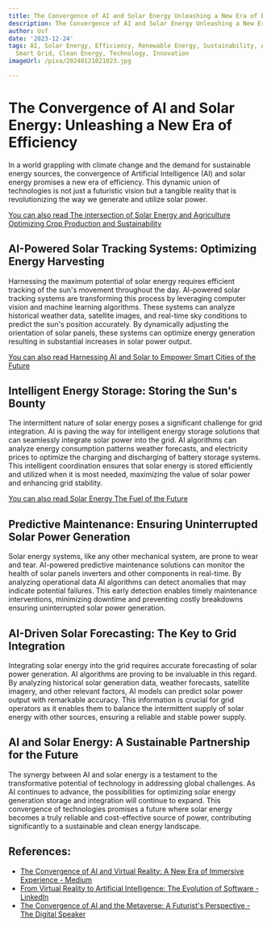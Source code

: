 ```yaml
---
title: The Convergence of AI and Solar Energy Unleashing a New Era of Efficiency
description: The Convergence of AI and Solar Energy Unleashing a New Era of Efficiency
author: Usf
date: '2023-12-24'
tags: AI, Solar Energy, Efficiency, Renewable Energy, Sustainability, Automation,
  Smart Grid, Clean Energy, Technology, Innovation
imageUrl: /pixa/20240121021023.jpg

---
```

# The Convergence of AI  and Solar  Energy: Unleashing a New Era of Efficiency

In a world grappling with  climate change and  the demand for sustainable energy sources, the convergence of Artificial Intelligence (AI) and solar energy promises  a new era of efficiency. This dynamic union of technologies is not just a futuristic  vision but a tangible reality that is  revolutionizing the way we generate and utilize solar power. 

[You can also read The intersection of Solar Energy and Agriculture Optimizing Crop Production  and Sustainability](The%20intersection%20of%20Solar%20Energy%20and%20Agriculture%20Optimizing%20Crop%20Production%20and%20Sustainability)


## AI-Powered Solar Tracking Systems: Optimizing Energy Harvesting

Harnessing the maximum potential of solar energy requires efficient  tracking of  the sun's movement throughout the day. AI-powered solar tracking systems are transforming this process by leveraging computer vision and machine learning algorithms. These systems can analyze historical weather data,  satellite images, and real-time  sky conditions to predict the sun's position accurately.  By dynamically adjusting  the orientation of solar  panels, these systems can optimize  energy generation  resulting in substantial  increases  in solar power output.

[You can also  read Harnessing  AI  and Solar to Empower Smart Cities of the Future](Harnessing%20AI%20and%20Solar%20to%20Empower%20Smart%20Cities%20of%20the%20Future)


## Intelligent Energy Storage: Storing the Sun's Bounty

The intermittent nature  of solar energy poses a  significant challenge  for  grid integration. AI is paving the way for intelligent energy  storage solutions that can seamlessly integrate solar power into the grid. AI algorithms can analyze energy consumption patterns weather forecasts,  and electricity prices to optimize the charging and discharging  of battery storage systems. This intelligent coordination ensures that solar energy is stored efficiently  and utilized when it is most needed, maximizing  the value of solar power and enhancing grid stability.

[You can also read  Solar  Energy The Fuel of  the Future](Solar%20Energy%20The%20Fuel%20of%20the%20Future)


## Predictive Maintenance: Ensuring Uninterrupted Solar Power Generation

Solar energy systems, like any other mechanical system, are prone to wear and tear. AI-powered predictive maintenance solutions can monitor the health of solar panels inverters and other components in real-time. By analyzing operational data AI algorithms can detect anomalies that may indicate potential failures. This early detection enables  timely maintenance  interventions, minimizing downtime and preventing costly breakdowns ensuring uninterrupted solar power generation.

## AI-Driven Solar Forecasting: The Key to Grid Integration

Integrating solar energy into the grid requires accurate forecasting of solar power generation. AI algorithms are proving to be  invaluable in this regard. By analyzing  historical solar generation data, weather forecasts, satellite imagery, and other relevant factors, AI models can predict solar power output  with remarkable accuracy. This information is crucial for grid operators as it enables them  to balance the intermittent supply of solar energy with other sources, ensuring a reliable and stable power supply.

## AI and Solar Energy: A Sustainable  Partnership for the Future

The synergy between AI and solar  energy is a testament to  the transformative potential of  technology in addressing global challenges. As AI continues  to advance, the possibilities for optimizing solar energy generation storage  and integration will continue to expand. This convergence  of technologies promises  a future where solar energy  becomes a truly reliable and cost-effective source of power, contributing significantly to  a sustainable and clean energy landscape.

## References:
- [The Convergence of AI and Virtual Reality: A New Era of Immersive Experience - Medium](https://medium.com/aimonks/the-convergence-of-ai-and-virtual-reality-a-new-era-of-immersive-experience-89f7967a5f1f)
- [From Virtual Reality to Artificial Intelligence: The Evolution of Software - LinkedIn](https://www.linkedin.com/pulse/from-virtual-reality-artificial-intelligence-evolution-software)
- [The Convergence of AI and the Metaverse: A Futurist's Perspective - The Digital Speaker](https://www.thedigitalspeaker.com/convergence-ai-metaverse-futurists-perspective/)
